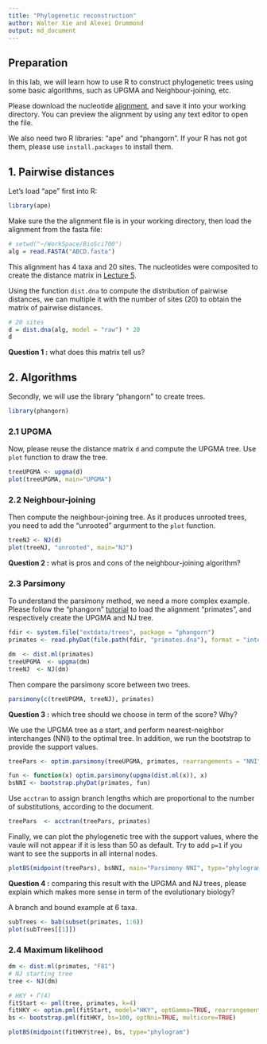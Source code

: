 ```yaml
---
title: "Phylogenetic reconstruction"
author: Walter Xie and Alexei Drummond
output: md_document
---
```


## Preparation

In this lab, we will learn how to use R to construct phylogenetic trees using some basic algorithms,
such as UPGMA and Neighbour-joining, etc. 

Please download the nucleotide [alignment](ABCD.fasta), and save it into your working directory.
You can preview the alignment by using any text editor to open the file. 

We also need two R libraries: "ape" and "phangorn". 
If your R has not got them, please use `install.packages` to install them.

## 1. Pairwise distances

Let's load "ape" first into R:

```r
library(ape)
```

Make sure the the alignment file is in your working directory, then load the alignment from the fasta file:

```r
# setwd("~/WorkSpace/BioSci700")
alg = read.FASTA("ABCD.fasta")
```

This alignment has 4 taxa and 20 sites. 
The nucleotides were composited to create the distance matrix in [Lecture 5](https://alexeidrummond.org/bayesian_phylo_lectures/lecture5/#/19).

Using the function `dist.dna` to compute the distribution of pairwise distances, 
we can multiple it with the number of sites (20) to obtain the matrix of pairwise distances.


```r
# 20 sites
d = dist.dna(alg, model = "raw") * 20
d
```

__Question 1 :__ what does this matrix tell us?

## 2. Algorithms

Secondly, we will use the library "phangorn" to create trees. 

```r
library(phangorn)
```

### 2.1 UPGMA

Now, please reuse the distance matrix `d` and compute the UPGMA tree. 
Use `plot` function to draw the tree.

```r
treeUPGMA <- upgma(d)
plot(treeUPGMA, main="UPGMA")
```


### 2.2 Neighbour-joining

Then compute the neighbour-joining tree. As it produces unrooted trees, 
you need to add the "unrooted" argurment to the `plot` function.

```r
treeNJ <- NJ(d)
plot(treeNJ, "unrooted", main="NJ")
```

__Question 2 :__ what is pros and cons of the neighbour-joining algorithm?


### 2.3 Parsimony

To understand the parsimony method, we need a more complex example.
Please follow the "phangorn" [tutorial](https://cran.r-project.org/web/packages/phangorn/vignettes/Trees.html) 
to load the alignment "primates", and respectively create the UPGMA and NJ tree.

```r
fdir <- system.file("extdata/trees", package = "phangorn")
primates <- read.phyDat(file.path(fdir, "primates.dna"), format = "interleaved")

dm  <- dist.ml(primates)
treeUPGMA  <- upgma(dm)
treeNJ  <- NJ(dm)
```

Then compare the parsimony score between two trees.

```r
parsimony(c(treeUPGMA, treeNJ), primates)
```

__Question 3 :__ which tree should we choose in term of the score? Why?

We use the UPGMA tree as a start, and perform nearest-neighbor interchanges (NNI)
to the optimal tree. In addition, we run the bootstrap to provide the support values.

```r
treePars <- optim.parsimony(treeUPGMA, primates, rearrangements = "NNI")

fun <- function(x) optim.parsimony(upgma(dist.ml(x)), x)
bsNNI <- bootstrap.phyDat(primates, fun)
```

Use `acctran` to assign branch lengths which are proportional to the number of substitutions,
according to the document.

```r
treePars  <- acctran(treePars, primates)
```

Finally, we can plot the phylogenetic tree with the support values, 
where the vaule will not appear if it is less than 50 as default.
Try to add `p=1` if you want to see the supports in all internal nodes.

```r
plotBS(midpoint(treePars), bsNNI, main="Parsimony NNI", type="phylogram")
```

__Question 4 :__ comparing this result with the UPGMA and NJ trees,
please explain which makes more sense in term of the evolutionary biology? 

A branch and bound example at 6 taxa.

```r
subTrees <- bab(subset(primates, 1:6))
plot(subTrees[[1]])
```


### 2.4 Maximum likelihood


```r
dm <- dist.ml(primates, "F81")
# NJ starting tree
tree <- NJ(dm)
```

```r
# HKY + Γ(4)
fitStart <- pml(tree, primates, k=4)
fitHKY <- optim.pml(fitStart, model="HKY", optGamma=TRUE, rearrangement="stochastic")
bs <- bootstrap.pml(fitHKY, bs=100, optNni=TRUE, multicore=TRUE)

plotBS(midpoint(fitHKY$tree), bs, type="phylogram")
```

